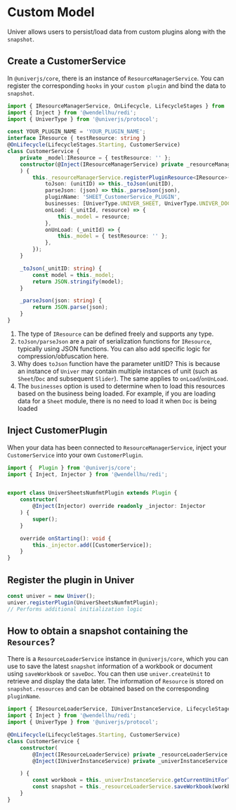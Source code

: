 
# Custom Model

<BadgeGroup values={[UniverTypes.GENERAL]} value={UniverTypes.GENERAL} />

Univer allows users to persist/load data from custom plugins along with the `snapshot`.

## Create a CustomerService

In `@univerjs/core`, there is an instance of `ResourceManagerService`. You can register the corresponding `hooks` in your `custom plugin` and bind the data to  `snapshot`.

```typescript
import { IResourceManagerService, OnLifecycle, LifecycleStages } from '@univerjs/core';
import { Inject } from '@wendellhu/redi';
import { UniverType } from '@univerjs/protocol';

const YOUR_PLUGIN_NAME = 'YOUR_PLUGIN_NAME';
interface IResource { testResource: string }
@OnLifecycle(LifecycleStages.Starting, CustomerService)
class CustomerService {
    private _model:IResource = { testResource: '' };
    constructor(@Inject(IResourceManagerService) private _resourceManagerService: IResourceManagerService
    ) {
        this._resourceManagerService.registerPluginResource<IResource>({
            toJson: (unitID) => this._toJson(unitID),
            parseJson: (json) => this._parseJson(json),
            pluginName: 'SHEET_CustomerService_PLUGIN',
            businesses: [UniverType.UNIVER_SHEET, UniverType.UNIVER_DOC, UniverType.UNIVER_SLIDE],
            onLoad: (_unitId, resource) => {
                this._model = resource;
            },
            onUnLoad: (_unitId) => {
                this._model = { testResource: '' };
            },
        });
    }

    _toJson(_unitID: string) {
        const model = this._model;
        return JSON.stringify(model);
    }

    _parseJson(json: string) {
        return JSON.parse(json);
    }
}
```
1. The type of `IResource` can be defined freely and supports any type.
2. `toJson/parseJson` are a pair of serialization functions for `IResource`, typically using JSON functions. You can also add specific logic for compression/obfuscation here.
3. Why does `toJson` function have the parameter unitID? This is because an instance of `Univer` may contain multiple instances of unit (such as `Sheet`/`Doc` and subsequent `Slider`). The same applies to `onLoad`/`onUnLoad`.
4. The `businesses` option is used to determine when to load this resources based on the business being loaded. For example, if you are loading data for a `Sheet` module, there is no need to load it when `Doc` is being loaded

## Inject CustomerPlugin
When your data has been connected to `ResourceManagerService`, inject your `CustomerService` into your own `CustomerPlugin`.
```typescript
import {  Plugin } from '@univerjs/core';
import { Inject, Injector } from '@wendellhu/redi';


export class UniverSheetsNumfmtPlugin extends Plugin {
    constructor(
        @Inject(Injector) override readonly _injector: Injector
    ) {
        super();
    }

    override onStarting(): void {
        this._injector.add([CustomerService]);
    }
}
```

## Register the plugin in Univer
```typescript
const univer = new Univer();
univer.registerPlugin(UniverSheetsNumfmtPlugin);
// Performs additional initialization logic
```
## How to obtain a snapshot containing the `Resources`?
There is a `ResourceLoaderService` instance in `@univerjs/core`, which you can use to save the latest `snapshot` information of a workbook or document using `saveWorkbook` or `saveDoc`. You can then use `univer.createUnit` to retrieve and display the data later.
The information of `Resource` is stored on `snapshot.resources` and can be obtained based on the corresponding `pluginName`.
```typescript
import { IResourceLoaderService, IUniverInstanceService, LifecycleStages, OnLifecycle } from '@univerjs/core';
import { Inject } from '@wendellhu/redi';
import { UniverType } from '@univerjs/protocol';

@OnLifecycle(LifecycleStages.Starting, CustomerService)
class CustomerService {
    constructor(
        @Inject(IResourceLoaderService) private _resourceLoaderService: IResourceLoaderService,
        @Inject(IUniverInstanceService) private _univerInstanceService: IUniverInstanceService

    ) {
        const workbook = this._univerInstanceService.getCurrentUnitForType(UniverType.UNIVER_SHEET)!
        const snapshot = this._resourceLoaderService.saveWorkbook(workbook);
    }
}
```
